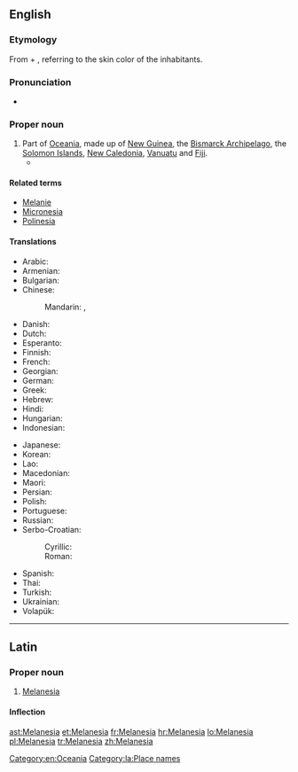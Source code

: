 ==English==
{{wikipedia}}

===Etymology===
From {{etyl|grc|en}} {{term|μέλας||dark|lang=grc}} + {{term|νῆσος||island|lang=grc}}, referring to the skin color of the inhabitants.

===Pronunciation===
* {{a|US}} {{rhymes|iːʒə|lang=en}}

===Proper noun===
{{en-proper noun}}

# Part of [[Oceania]], made up of [[New Guinea]], the [[Bismarck Archipelago]], the [[Solomon Islands]], [[New Caledonia]], [[Vanuatu]] and [[Fiji]].
#* {{quote-journal
|passage=My job, then, is that of a cultural and religious broker of sorts, co-opting '''Melanesia''' to serve as a stimulus to thought in Le Moyne classrooms.
|page=315
|title=Thinking and teaching with the indigenous traditions of Melanesia
|journal=Beyond primitivism: indigenous religious traditions and modernity
|author=Mary N. MacDonald
|publisher=Routledge
|year=2004
|isbn=041527320X}}

====Related terms====
* [[Melanie]]
* [[Micronesia]]
* [[Polinesia]]

====Translations====
{{trans-top|part of Oceania}}
* Arabic: {{t|ar|مِيلَانِيزْيَا|f|tr=milānīzyā}}
* Armenian: {{t|hy|Մելանեզիա}}
* Bulgarian: {{t|bg|Мелане́зия|f|tr=Melanézija|sc=Cyrl}}
* Chinese:
*: Mandarin: {{t|cmn|美拉尼西亞|sc=Hani}}, {{t+|cmn|美拉尼西亚|tr=Měilāníxīyà|sc=Hani}}
* Danish: {{t+|da|Melanesien|p}}
* Dutch: {{t|nl|Melanesië}}
* Esperanto: {{t|eo|Melanezio}}
* Finnish: {{t|fi|Melanesia}}
* French: {{t+|fr|Mélanésie|f}}
* Georgian: {{t|ka|მელანეზია}}
* German: {{t|de|Melanesien|n}}
* Greek: {{t|el|Μελανησία|f}}
* Hebrew: {{t|he|מלנזיה|sc=Hebr}}
* Hindi: {{t|hi|मॅलानिशिया|tr=melāniśiyā|sc=Deva}}
* Hungarian: {{t|hu|Melanézia}}
* Indonesian: {{t|id|Melenasia}}
{{trans-mid}}
* Japanese: {{t|ja|メラネシア|tr=Meraneshia}}
* Korean: {{t|ko|멜라네시아|tr=Mellanesia|sc=Kore}}
* Lao: {{t|lo|ເມລາເນເຊຍ|sc=Laoo}}
* Macedonian: {{t|mk|Мелане́зија|f|tr=Melanézija}}
* Maori: {{t|mi|Meranihia}}
* Persian: {{t+|fa|ملانزی|sc=fa-Arab}}
* Polish: {{t+|pl|Melanezja|f}}
* Portuguese: {{t|pt|Melanésia|f}}
* Russian: {{t|ru|Мелане́зия|f|tr=Melanɛ́zija}}
* Serbo-Croatian:
*: Cyrillic: {{t|sh|Меланезија|f}}
*: Roman: {{t+|sh|Melanezija|f}}
* Spanish: {{t|es|Melanesia|f}}
* Thai: {{t|th|เมลานีเซีย|tr=maylaaneesia}}
* Turkish: {{t+|tr|Melanezya}}
* Ukrainian: {{t|uk|Мелане́зія|f|tr=Melanézija|sc=Cyrl}}
* Volapük: {{t+|vo|Bläga-Seanuäns}}
{{trans-bottom}}

[[Category:en:Oceania]]

----

==Latin==
{{wikipedia|lang=la}}

===Proper noun===
{{la-proper noun|Melanesia|Melanesiae|Melanesiae|f|first}}

# [[#English|Melanesia]]

====Inflection====
{{la-decl-1st-loc|num=sg|Melanesi}}

[[Category:la:Place names]]

[[ast:Melanesia]]
[[et:Melanesia]]
[[fr:Melanesia]]
[[hr:Melanesia]]
[[lo:Melanesia]]
[[pl:Melanesia]]
[[tr:Melanesia]]
[[zh:Melanesia]]